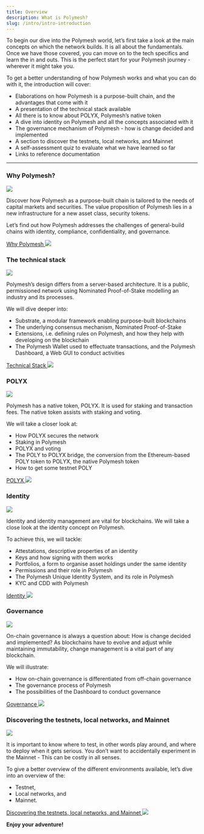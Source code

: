 ```yaml
---
title: Overview
description: What is Polymesh?
slug: /intro/intro-introduction
---
```



To begin our dive into the Polymesh world, let’s first take a look at the main concepts on which the network builds. It is all about the fundamentals. Once we have those covered, you can move on to the tech specifics and learn the in and outs. This is the perfect start for your Polymesh journey - wherever it might take you.

To get a better understanding of how Polymesh works and what you can do with it, the introduction will cover:
* Elaborations on how Polymesh is a purpose-built chain, and the advantages that come with it
* A presentation of the technical stack available
* All there is to know about POLYX, Polymesh’s native token
* A dive into identity on Polymesh and all the concepts associated with it
* The governance mechanism of Polymesh - how is change decided and implemented
* A section to discover the testnets, local networks, and Mainnet
* A self-assessment quiz to evaluate what we have learned so far
* Links to reference documentation


***

<div class="box-overview-card-dyn">
	<h3>Why Polymesh?</h3>
	<div class="content">
		<img class="inline-image-float-right" src="/tmpAssets/01_why_polymesh-01.svg"/>
		<p>Discover how Polymesh as a purpose-built chain is tailored to the needs of capital markets and securities. The value proposition of Polymesh lies in a new infrastructure for a new asset class, security tokens.</p>
		<p>Let’s find out how Polymesh addresses the challenges of general-build chains with identity, compliance, confidentiality, and governance.</p>
		<a class="action-link" href="#">
			Why Polymesh
			<img src="/icon-arrow-right.svg"/>
		</a>
	</div>
</div>

<div class="box-overview-card-dyn">
	<h3>The technical stack</h3>
	<div class="content">
		<img class="inline-image-float-right" src="/tmpAssets/02_technical_stack-01.svg"/>
		<p>Polymesh’s design differs from a server-based architecture. It is a public, permissioned network using Nominated Proof-of-Stake modelling an industry and its processes.</p>
		<p>We will dive deeper into:</p>
		<ul>
			<li>Substrate, a modular framework enabling purpose-built blockchains</li>
			<li>The underlying consensus mechanism, Nominated Proof-of-Stake</li>
			<li>Extensions, i.e. defining rules on Polymesh, and how they help with developing on the blockchain</li>
			<li>The Polymesh Wallet used to effectuate transactions, and the Polymesh Dashboard, a Web GUI to conduct activities</li>
		</ul>
		<a class="action-link" href="#">
			Technical Stack
			<img src="/icon-arrow-right.svg"/>
		</a>
	</div>
</div>

<div class="box-overview-card-dyn">
	<h3>POLYX</h3>
	<div class="content">
		<img class="inline-image-float-right" src="/tmpAssets/03_polyx-01.svg"/>	
		<p>Polymesh has a native token, POLYX. It is used for staking and transaction fees. The native token assists with staking and voting.</p>
		<p>We will take a closer look at:</p>
		<ul>
			<li>How POLYX secures the network</li>
			<li>Staking in Polymesh</li>
			<li>POLYX and voting</li>
			<li>The POLY to POLYX bridge, the conversion from the Ethereum-based POLY token to POLYX, the native Polymesh token</li>
			<li>How to get some testnet POLY</li>
		</ul>
		<a class="action-link" href="#">
			POLYX
			<img src="/icon-arrow-right.svg"/>
		</a>
	</div>
</div>

<div class="box-overview-card-dyn">
	<h3>Identity</h3>
	<div class="content">
		<img class="inline-image-float-right" src="/tmpAssets/04_identity-01.svg"/>	
		<p>Identity and identity management are vital for blockchains. We will take a close look at the identity concept on Polymesh.</p>
		<p>To achieve this, we will tackle:</p>
		<ul>
			<li>Attestations, descriptive properties of an identity</li>
			<li>Keys and how signing with them works</li>
			<li>Portfolios, a form to organise asset holdings under the same identity</li>
			<li>Permissions and their role in Polymesh</li>
			<li>The Polymesh Unique Identity System, and its role in Polymesh</li>
			<li>KYC and CDD with Polymesh</li>
		</ul>
		<a class="action-link" href="#">
			Identity
			<img src="/icon-arrow-right.svg"/>
		</a>
	</div>
</div>

<div class="box-overview-card-dyn">
	<h3>Governance</h3>
	<div class="content">
		<img class="inline-image-float-right" src="/tmpAssets/05_governance-01.svg"/>	
		<p>On-chain governance is always a question about: How is change decided and implemented? As blockchains have to evolve and adjust while maintaining immutability, change management is a vital part of any blockchain.</p>
		<p>We will illustrate:</p>
		<ul>
			<li>How on-chain governance is differentiated from off-chain governance</li>
			<li>The governance process of Polymesh</li>
			<li>The possibilities of the Dashboard to conduct governance</li>
		</ul>
		<a class="action-link" href="#">
			Governance
			<img src="/icon-arrow-right.svg"/>
		</a>
	</div>
</div>

<div class="box-overview-card-dyn">
	<h3>Discovering the testnets, local networks, and Mainnet</h3>
	<div class="content">
		<img class="inline-image-float-right" src="/tmpAssets/06_testnets_mainnet-01.svg"/>	
		<p>It is important to know where to test, in other words play around, and where to deploy when it gets serious. You don’t want to accidentally experiment in the Mainnet - This can be costly in all senses.</p>
		<p>To give a better overview of the different environments available, let’s dive into an overview of the:</p>
		<ul>
			<li>Testnet,</li>
			<li>Local networks, and</li>
			<li>Mainnet.</li>
		</ul>
		<a class="action-link" href="#">
			Discovering the testnets, local networks, and Mainnet
			<img src="/icon-arrow-right.svg"/>
		</a>
	</div>
</div>

**Enjoy your adventure!**
